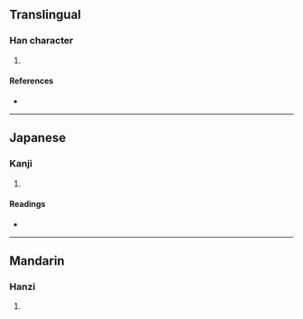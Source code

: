 {{character info/new}}
==Translingual==

===Han character===
{{Han char|rn=15|rad=冫|as=05|sn=7|four=|canj=IMRVP|ids=⿰冫民}}

# {{defn|Han|sort=冫05}}

====References====
* {{Han ref|kx=0132.071|dkj=01629|dj=0295.100|hdz=10296.060|uh=51BA|ud=20922}}

----

==Japanese==

===Kanji===
{{ja-kanji|grade=|rs=冫05}}

# {{defn|lang=ja|sort=冫05}}

====Readings====
* {{ja-readings|on=[[びん]] (bin), [[べん]] (ben), [[みん]] (min), [[めん]] (men)|kun=[[ほろびる]] (horobiru)}}

----

==Mandarin==

===Hanzi===
{{cmn-hanzi|pin=[[mǐn]] ([[min3]])|wg=min<sup>3</sup>}}

# {{defn|lang=cmn|sort=冫05}}